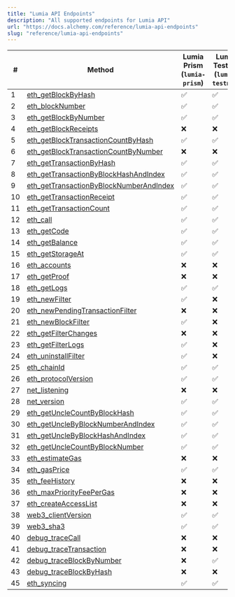 ```yaml
---
title: "Lumia API Endpoints"
description: "All supported endpoints for Lumia API"
url: "https://docs.alchemy.com/reference/lumia-api-endpoints"
slug: "reference/lumia-api-endpoints"
---
```



| #  | Method                                                                                         | **Lumia Prism (`lumia-prism`)** | **Lumia Testnet (`lumia-testnet`)** |
| -- | ---------------------------------------------------------------------------------------------- | ------------------------------- | ----------------------------------- |
| 1  | [eth\_getBlockByHash](/reference/eth-getblockbyhash)                                           | ✅                               | ✅                                   |
| 2  | [eth\_blockNumber](/reference/eth-blocknumber)                                                 | ✅                               | ✅                                   |
| 3  | [eth\_getBlockByNumber](/reference/eth-getblockbynumber)                                       | ✅                               | ✅                                   |
| 4  | [eth\_getBlockReceipts](/reference/eth-getblockreceipts)                                       | ❌                               | ❌                                   |
| 5  | [eth\_getBlockTransactionCountByHash](/reference/eth-getblocktransactioncountbyhash)           | ✅                               | ✅                                   |
| 6  | [eth\_getBlockTransactionCountByNumber](/reference/eth-getblocktransactioncountbynumber)       | ❌                               | ❌                                   |
| 7  | [eth\_getTransactionByHash](/reference/eth-gettransactionbyhash)                               | ✅                               | ✅                                   |
| 8  | [eth\_getTransactionByBlockHashAndIndex](/reference/eth-gettransactionbyblockhashandindex)     | ✅                               | ✅                                   |
| 9  | [eth\_getTransactionByBlockNumberAndIndex](/reference/eth-gettransactionbyblocknumberandindex) | ✅                               | ✅                                   |
| 10 | [eth\_getTransactionReceipt](/reference/eth-gettransactionreceipt)                             | ✅                               | ✅                                   |
| 11 | [eth\_getTransactionCount](/reference/eth-gettransactioncount)                                 | ✅                               | ✅                                   |
| 12 | [eth\_call](/reference/eth-call)                                                               | ✅                               | ✅                                   |
| 13 | [eth\_getCode](/reference/eth-getcode)                                                         | ✅                               | ✅                                   |
| 14 | [eth\_getBalance](/reference/eth-getbalance)                                                   | ✅                               | ✅                                   |
| 15 | [eth\_getStorageAt](/reference/eth-getstorageat)                                               | ✅                               | ✅                                   |
| 16 | [eth\_accounts](/reference/eth-accounts)                                                       | ❌                               | ❌                                   |
| 17 | [eth\_getProof](/reference/eth-getproof)                                                       | ❌                               | ❌                                   |
| 18 | [eth\_getLogs](/reference/eth-getlogs)                                                         | ✅                               | ✅                                   |
| 19 | [eth\_newFilter](/reference/eth-newfilter)                                                     | ✅                               | ❌                                   |
| 20 | [eth\_newPendingTransactionFilter](/reference/eth-newpendingtransactionfilter)                 | ❌                               | ❌                                   |
| 21 | [eth\_newBlockFilter](/reference/eth-newblockfilter)                                           | ✅                               | ❌                                   |
| 22 | [eth\_getFilterChanges](/reference/eth-getfilterchanges)                                       | ❌                               | ❌                                   |
| 23 | [eth\_getFilterLogs](/reference/eth-getfilterlogs)                                             | ✅                               | ❌                                   |
| 24 | [eth\_uninstallFilter](/reference/eth-uninstallfilter)                                         | ✅                               | ❌                                   |
| 25 | [eth\_chainId](/reference/eth-chainid)                                                         | ✅                               | ✅                                   |
| 26 | [eth\_protocolVersion](/reference/eth-protocolversion)                                         | ✅                               | ✅                                   |
| 27 | [net\_listening](/reference/net-listening)                                                     | ❌                               | ❌                                   |
| 28 | [net\_version](/reference/net-version)                                                         | ✅                               | ✅                                   |
| 29 | [eth\_getUncleCountByBlockHash](/reference/eth-getunclecountbyblockhash)                       | ✅                               | ✅                                   |
| 30 | [eth\_getUncleByBlockNumberAndIndex](/reference/eth-getunclebyblocknumberandindex)             | ✅                               | ✅                                   |
| 31 | [eth\_getUncleByBlockHashAndIndex](/reference/eth-getunclebyblockhashandindex)                 | ✅                               | ✅                                   |
| 32 | [eth\_getUncleCountByBlockNumber](/reference/eth-getunclecountbyblocknumber)                   | ✅                               | ✅                                   |
| 33 | [eth\_estimateGas](/reference/eth-estimategas)                                                 | ❌                               | ❌                                   |
| 34 | [eth\_gasPrice](/reference/eth-gasprice)                                                       | ✅                               | ✅                                   |
| 35 | [eth\_feeHistory](/reference/eth-feehistory)                                                   | ❌                               | ❌                                   |
| 36 | [eth\_maxPriorityFeePerGas](/reference/eth-maxpriorityfeepergas)                               | ❌                               | ❌                                   |
| 37 | [eth\_createAccessList](/reference/eth-createaccesslist)                                       | ❌                               | ❌                                   |
| 38 | [web3\_clientVersion](/reference/web3-clientversion)                                           | ✅                               | ✅                                   |
| 39 | [web3\_sha3](/reference/web3-sha3)                                                             | ✅                               | ✅                                   |
| 40 | [debug\_traceCall](/reference/debug-tracecall)                                                 | ❌                               | ❌                                   |
| 41 | [debug\_traceTransaction](/reference/debug-tracetransaction)                                   | ❌                               | ❌                                   |
| 42 | [debug\_traceBlockByNumber](/reference/debug-traceblockbynumber)                               | ❌                               | ✅                                   |
| 43 | [debug\_traceBlockByHash](/reference/debug-traceblockbyhash)                                   | ❌                               | ❌                                   |
| 45 | [eth\_syncing](/reference/eth-syncing)                                                         | ✅                               | ✅                                   |
